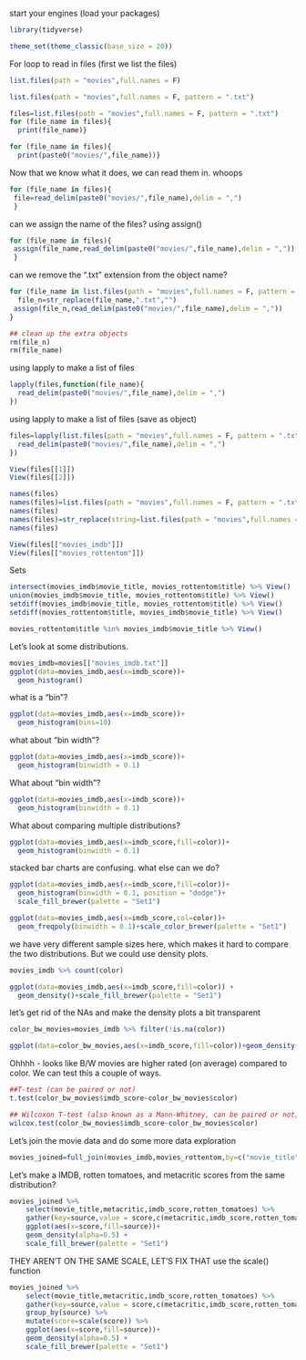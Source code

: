 start your engines (load your packages)
```r
library(tidyverse)

theme_set(theme_classic(base_size = 20)) 
```

For loop to read in files (first we list the files)
```r
list.files(path = "movies",full.names = F)

list.files(path = "movies",full.names = F, pattern = ".txt")

files=list.files(path = "movies",full.names = F, pattern = ".txt")
for (file_name in files){
  print(file_name)}

for (file_name in files){
  print(paste0("movies/",file_name))}
```

Now that we know what it does, we can read them in. whoops
```r
for (file_name in files){
 file=read_delim(paste0("movies/",file_name),delim = ",")
 }
```


can we assign the name of the files? using assign()
```r
for (file_name in files){
 assign(file_name,read_delim(paste0("movies/",file_name),delim = ","))
 }
```

can we remove the ".txt" extension from the object name?
```r
for (file_name in list.files(path = "movies",full.names = F, pattern = ".txt")){
  file_n=str_replace(file_name,".txt","")
 assign(file_n,read_delim(paste0("movies/",file_name),delim = ","))
}

## clean up the extra objects
rm(file_n)
rm(file_name)
```


using lapply to make a list of files
```r
lapply(files,function(file_name){
  read_delim(paste0("movies/",file_name),delim = ",")
})
```

using lapply to make a list of files (save as object)
```r
files=lapply(list.files(path = "movies",full.names = F, pattern = ".txt"),function(file_name){
  read_delim(paste0("movies/",file_name),delim = ",")
})

View(files[[1]])
View(files[[2]])

names(files)
names(files)=list.files(path = "movies",full.names = F, pattern = ".txt")
names(files)
names(files)=str_replace(string=list.files(path = "movies",full.names = F, pattern = ".txt"),pattern = ".txt",replacement = "")
names(files)

View(files[["movies_imdb"]])
View(files[["movies_rottentom"]])
```

Sets
```r
intersect(movies_imdb$movie_title, movies_rottentom$title) %>% View()
union(movies_imdb$movie_title, movies_rottentom$title) %>% View()
setdiff(movies_imdb$movie_title, movies_rottentom$title) %>% View()
setdiff(movies_rottentom$title, movies_imdb$movie_title) %>% View()

movies_rottentom$title %in% movies_imdb$movie_title %>% View()
```

Let's look at some distributions. 
```r
movies_imdb=movies[["movies_imdb.txt"]]
ggplot(data=movies_imdb,aes(x=imdb_score))+
  geom_histogram()
```

what is a "bin"?
```r
ggplot(data=movies_imdb,aes(x=imdb_score))+
  geom_histogram(bins=10)
```

what about "bin width"?
```r
ggplot(data=movies_imdb,aes(x=imdb_score))+
  geom_histogram(binwidth = 0.1)
```

What about "bin width"?
```r
ggplot(data=movies_imdb,aes(x=imdb_score))+
  geom_histogram(binwidth = 0.1)
```

What about comparing multiple distributions?
```r
ggplot(data=movies_imdb,aes(x=imdb_score,fill=color))+
  geom_histogram(binwidth = 0.1)
```

stacked bar charts are confusing. what else can we do?
```r
ggplot(data=movies_imdb,aes(x=imdb_score,fill=color))+
  geom_histogram(binwidth = 0.1, position = "dodge")+
  scale_fill_brewer(palette = "Set1")

ggplot(data=movies_imdb,aes(x=imdb_score,col=color))+
  geom_freqpoly(binwidth = 0.1)+scale_color_brewer(palette = "Set1")
```

we have very different sample sizes here, which makes it hard to compare the two distributions. But we could use density plots. 
```r
movies_imdb %>% count(color)

ggplot(data=movies_imdb,aes(x=imdb_score,fill=color)) +
  geom_density()+scale_fill_brewer(palette = "Set1")
```

let's get rid of the NAs and make the density plots a bit transparent
```r
color_bw_movies=movies_imdb %>% filter(!is.na(color))

ggplot(data=color_bw_movies,aes(x=imdb_score,fill=color))+geom_density(alpha=0.5)+scale_fill_brewer(palette = "Set1")
```

Ohhhh - looks like B/W movies are higher rated (on average) compared to color. We can test this a couple of ways. 
```r
##T-test (can be paired or not)
t.test(color_bw_movies$imdb_score~color_bw_movies$color)

## Wilcoxon T-test (also known as a Mann-Whitney, can be paired or not)
wilcox.test(color_bw_movies$imdb_score~color_bw_movies$color)
```

Let's join the movie data and do some more data exploration
```r
movies_joined=full_join(movies_imdb,movies_rottentom,by=c("movie_title"="title"))
```

Let's make a  IMDB, rotten tomatoes, and metacritic scores from the same distribution?
```r
movies_joined %>% 
    select(movie_title,metacritic,imdb_score,rotten_tomatoes) %>%
    gather(key=source,value = score,c(metacritic,imdb_score,rotten_tomatoes)) %>%
    ggplot(aes(x=score,fill=source))+
    geom_density(alpha=0.5) +
    scale_fill_brewer(palette = "Set1")
```

THEY AREN'T ON THE SAME SCALE, LET'S FIX THAT
use the scale() function
```r
movies_joined %>% 
    select(movie_title,metacritic,imdb_score,rotten_tomatoes) %>%
    gather(key=source,value = score,c(metacritic,imdb_score,rotten_tomatoes)) %>%
    group_by(source) %>%
    mutate(score=scale(score)) %>%
    ggplot(aes(x=score,fill=source))+
    geom_density(alpha=0.5) +
    scale_fill_brewer(palette = "Set1")

```
